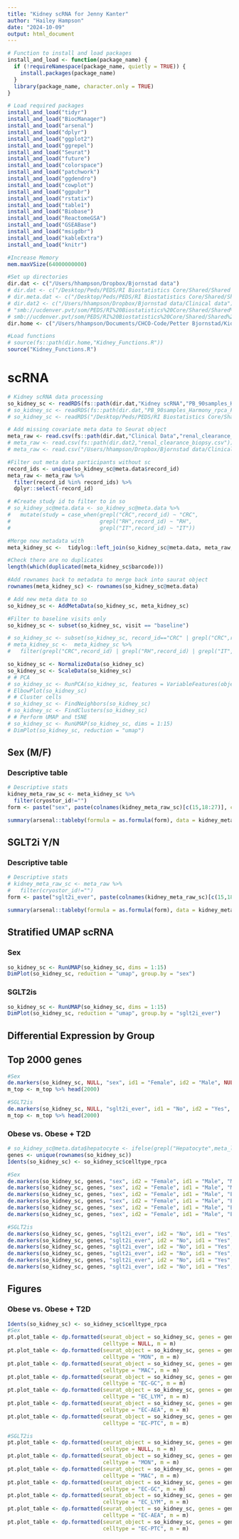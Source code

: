 ```yaml
---
title: "Kidney scRNA for Jenny Kanter"
author: "Hailey Hampson"
date: "2024-10-09"
output: html_document
---
```


```r
# Function to install and load packages
install_and_load <- function(package_name) {
  if (!requireNamespace(package_name, quietly = TRUE)) {
    install.packages(package_name)
  }
  library(package_name, character.only = TRUE)
}

# Load required packages
install_and_load("tidyr")
install_and_load("BiocManager")
install_and_load("arsenal")
install_and_load("dplyr")
install_and_load("ggplot2")
install_and_load("ggrepel")
install_and_load("Seurat")
install_and_load("future")
install_and_load("colorspace")
install_and_load("patchwork")
install_and_load("ggdendro")
install_and_load("cowplot")
install_and_load("ggpubr")
install_and_load("rstatix")
install_and_load("table1")
install_and_load("Biobase")
install_and_load("ReactomeGSA")
install_and_load("GSEABase")
install_and_load("msigdbr")
install_and_load("kableExtra")
install_and_load("knitr")

#Increase Memory
mem.maxVSize(64000000000)

#Set up directories
dir.dat <- c("/Users/hhampson/Dropbox/Bjornstad data")
# dir.dat <- c("/Desktop/Peds/PEDS/RI Biostatistics Core/Shared/Shared Projects/Laura/Peds Endo/Petter Bjornstad/scRNA/data_raw")
# dir.meta.dat <- c("/Desktop/Peds/PEDS/RI Biostatistics Core/Shared/Shared Projects/Laura/Peds Endo/Petter Bjornstad/Data Harmonization/Data Clean")
# dir.dat2 <- c("/Users/hhampson/Dropbox/Bjornstad data/Clinical data")
# "smb://ucdenver.pvt/som/PEDS/RI%20Biostatistics%20Core/Shared/Shared%20Projects/Laura/Peds%20Endo/Petter%20Bjornstad/Data%20Harmonization/"
# smb://ucdenver.pvt/som/PEDS/RI%20Biostatistics%20Core/Shared/Shared%20Projects/Laura/Peds%20Endo/Petter%20Bjornstad/scRNA
dir.home <- c("/Users/hhampson/Documents/CHCO-Code/Petter Bjornstad/Kidney scRNA/Kidney scRNA")

#Load functions
# source(fs::path(dir.home,"Kidney_Functions.R"))
source("Kidney_Functions.R")
```

# scRNA
```r
# Kidney scRNA data processing
so_kidney_sc <- readRDS(fs::path(dir.dat,"Kidney scRNA","PB_90samples_Harmony_rpca_Fadhl_PhilApproved_091024.RDS"))
# so_kidney_sc <- readRDS(fs::path(dir.dat,"PB_90samples_Harmony_rpca_Fadhl_PhilApproved_091024.RDS"))
# so_kidney_sc <- readRDS("/Desktop/Peds/PEDS/RI Biostatistics Core/Shared/Shared Projects/Laura/Peds Endo/Petter Bjornstad/scRNA/data_raw/PB_90samples_Harmony_rpca_Fadhl_PhilApproved_091024.RDS")

# Add missing covariate meta data to Seurat object
meta_raw <- read.csv(fs::path(dir.dat,"Clinical Data","renal_clearance_biopsy.csv"))
# meta_raw <- read.csv(fs::path(dir.dat2,"renal_clearance_biopsy.csv"))
# meta_raw <- read.csv("/Users/hhampson/Dropbox/Bjornstad data/Clinical data/renal_clearance_biopsy.csv")

#Filter out meta data participants without sc 
record_ids <- unique(so_kidney_sc@meta.data$record_id)
meta_raw <- meta_raw %>% 
  filter(record_id %in% record_ids) %>% 
  dplyr::select(-record_id)

# #Create study id to filter to in so
# so_kidney_sc@meta.data <- so_kidney_sc@meta.data %>% 
#   mutate(study = case_when(grepl("CRC",record_id) ~ "CRC",
#                            grepl("RH",record_id) ~ "RH",
#                            grepl("IT",record_id) ~ "IT"))

#Merge new metadata with 
meta_kidney_sc <-  tidylog::left_join(so_kidney_sc@meta.data, meta_raw,by="cryostor_id")

#Check there are no duplicates
length(which(duplicated(meta_kidney_sc$barcode)))

#Add rownames back to metadata to merge back into saurat object 
rownames(meta_kidney_sc) <- rownames(so_kidney_sc@meta.data)

# Add new meta data to so 
so_kidney_sc <- AddMetaData(so_kidney_sc, meta_kidney_sc)

#Filter to baseline visits only
so_kidney_sc <- subset(so_kidney_sc, visit == "baseline")

# so_kidney_sc <- subset(so_kidney_sc, record_id=="CRC" | grepl("CRC",record_id) | grepl("RH",record_id) | grepl("IT",record_id))
# meta_kidney_sc <-  meta_kidney_sc %>%
#   filter(grepl("CRC",record_id) | grepl("RH",record_id) | grepl("IT",record_id))

so_kidney_sc <- NormalizeData(so_kidney_sc)
so_kidney_sc <- ScaleData(so_kidney_sc)
# # PCA
# so_kidney_sc <- RunPCA(so_kidney_sc, features = VariableFeatures(object = so_kidney_sc))
# ElbowPlot(so_kidney_sc)
# # Cluster cells
# so_kidney_sc <- FindNeighbors(so_kidney_sc)
# so_kidney_sc <- FindClusters(so_kidney_sc)
# # Perform UMAP and tSNE
# so_kidney_sc <- RunUMAP(so_kidney_sc, dims = 1:15)
# DimPlot(so_kidney_sc, reduction = "umap") 
```

## Sex (M/F)
### Descriptive table
```r
# Descriptive stats
kidney_meta_raw_sc <- meta_kidney_sc %>%
  filter(cryostor_id!="")
form <- paste("sex", paste(colnames(kidney_meta_raw_sc)[c(15,18:27)], collapse = " + "), sep = " ~ ")

summary(arsenal::tableby(formula = as.formula(form), data = kidney_meta_raw_sc, test = F))

```


## SGLT2i Y/N
### Descriptive table
```r
# Descriptive stats
# kidney_meta_raw_sc <- meta_raw %>%
#   filter(cryostor_id!="")
form <- paste("sglt2i_ever", paste(colnames(kidney_meta_raw_sc)[c(15,18:27)], collapse = " + "), sep = " ~ ")

summary(arsenal::tableby(formula = as.formula(form), data = kidney_meta_raw_sc, test = F))

```


## Stratified UMAP scRNA 
### Sex
```r
so_kidney_sc <- RunUMAP(so_kidney_sc, dims = 1:15)
DimPlot(so_kidney_sc, reduction = "umap", group.by = "sex") 

```

### SGLT2is
```r
so_kidney_sc <- RunUMAP(so_kidney_sc, dims = 1:15)
DimPlot(so_kidney_sc, reduction = "umap", group.by = "sglt2i_ever") 

```


## Differential Expression by Group

## Top 2000 genes
```r
#Sex
de.markers(so_kidney_sc, NULL, "sex", id1 = "Female", id2 = "Male", NULL, "_top")
m_top <- m_top %>% head(2000)

#SGLT2is
de.markers(so_kidney_sc, NULL, "sglt2i_ever", id1 = "No", id2 = "Yes", NULL, "_top")
m_top <- m_top %>% head(2000)

```


### Obese vs. Obese + T2D
```r
# so_kidney_sc@meta.data$hepatocyte <- ifelse(grepl("Hepatocyte",meta_liver_sc$celltype),"Hepatocyte","Non-Hepatocyte")
genes <- unique(rownames(so_kidney_sc))
Idents(so_kidney_sc) <- so_kidney_sc$celltype_rpca

#Sex
de.markers(so_kidney_sc, genes, "sex", id2 = "Female", id1 = "Male", "MON", "")
de.markers(so_kidney_sc, genes, "sex", id2 = "Female", id1 = "Male", "MAC", "")
de.markers(so_kidney_sc, genes, "sex", id2 = "Female", id1 = "Male", "EC-GC", "")
de.markers(so_kidney_sc, genes, "sex", id2 = "Female", id1 = "Male", "EC-LYM", "")
de.markers(so_kidney_sc, genes, "sex", id2 = "Female", id1 = "Male", "EC-AEA", "")
de.markers(so_kidney_sc, genes, "sex", id2 = "Female", id1 = "Male", "EC-PTC", "")

#SGLT2is
de.markers(so_kidney_sc, genes, "sglt2i_ever", id2 = "No", id1 = "Yes", "MON", "")
de.markers(so_kidney_sc, genes, "sglt2i_ever", id2 = "No", id1 = "Yes", "MAC", "")
de.markers(so_kidney_sc, genes, "sglt2i_ever", id2 = "No", id1 = "Yes", "EC-GC", "")
de.markers(so_kidney_sc, genes, "sglt2i_ever", id2 = "No", id1 = "Yes", "EC-LYM", "")
de.markers(so_kidney_sc, genes, "sglt2i_ever", id2 = "No", id1 = "Yes", "EC-AEA", "")
de.markers(so_kidney_sc, genes, "sglt2i_ever", id2 = "No", id1 = "Yes", "EC-PTC", "")
```

## Figures
### Obese vs. Obese + T2D
```r
Idents(so_kidney_sc) <- so_kidney_sc$celltype_rpca
#Sex
pt.plot_table <- dp.formatted(seurat_object = so_kidney_sc, genes = genes, group.by = "sex",
                              celltype = NULL, m = m)
pt.plot_table <- dp.formatted(seurat_object = so_kidney_sc, genes = genes, group.by = "sex",
                              celltype = "MON", m = m)
pt.plot_table <- dp.formatted(seurat_object = so_kidney_sc, genes = genes, group.by = "sex",
                              celltype = "MAC", m = m)
pt.plot_table <- dp.formatted(seurat_object = so_kidney_sc, genes = genes, group.by = "sex",
                              celltype = "EC-GC", m = m)
pt.plot_table <- dp.formatted(seurat_object = so_kidney_sc, genes = genes, group.by = "sex",
                              celltype = "EC_LYM", m = m)
pt.plot_table <- dp.formatted(seurat_object = so_kidney_sc, genes = genes, group.by = "sex",
                              celltype = "EC-AEA", m = m)
pt.plot_table <- dp.formatted(seurat_object = so_kidney_sc, genes = genes, group.by = "sex",
                              celltype = "EC-PTC", m = m)

#SGLT2is
pt.plot_table <- dp.formatted(seurat_object = so_kidney_sc, genes = genes, group.by = "sglt2i_ever",
                              celltype = NULL, m = m)
pt.plot_table <- dp.formatted(seurat_object = so_kidney_sc, genes = genes, group.by = "sglt2i_ever",
                              celltype = "MON", m = m)
pt.plot_table <- dp.formatted(seurat_object = so_kidney_sc, genes = genes, group.by = "sglt2i_ever",
                              celltype = "MAC", m = m)
pt.plot_table <- dp.formatted(seurat_object = so_kidney_sc, genes = genes, group.by = "sglt2i_ever",
                              celltype = "EC-GC", m = m)
pt.plot_table <- dp.formatted(seurat_object = so_kidney_sc, genes = genes, group.by = "sglt2i_ever",
                              celltype = "EC_LYM", m = m)
pt.plot_table <- dp.formatted(seurat_object = so_kidney_sc, genes = genes, group.by = "sglt2i_ever",
                              celltype = "EC-AEA", m = m)
pt.plot_table <- dp.formatted(seurat_object = so_kidney_sc, genes = genes, group.by = "sglt2i_ever",
                              celltype = "EC-PTC", m = m)

```


